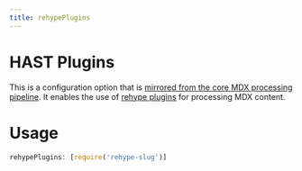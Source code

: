 ```yaml
---
title: rehypePlugins
---
```


# HAST Plugins

This is a configuration option that is [mirrored from the core MDX
processing pipeline](https://mdxjs.com/plugins). It enables the use of
[rehype
plugins](https://github.com/rehypejs/rehype/blob/master/doc/plugins.md)
for processing MDX content.

# Usage

```js
rehypePlugins: [require('rehype-slug')]
```
